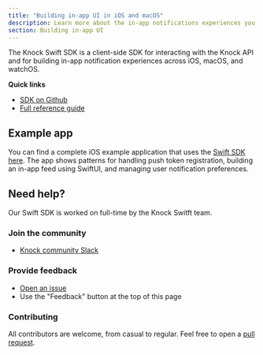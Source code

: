 ```yaml
---
title: "Building in-app UI in iOS and macOS"
description: Learn more about the in-app notifications experiences you can build in Swift with Knock.
section: Building in-app UI
---
```


The Knock Swift SDK is a client-side SDK for interacting with the Knock API and for building in-app notification experiences across iOS, macOS, and watchOS.

**Quick links**

- [SDK on Github](https://github.com/knocklabs/knock-swift)
- [Full reference guide](/in-app-ui/ios/reference)

## Example app

You can find a complete iOS example application that uses the [Swift SDK here](https://github.com/knocklabs/ios-example-app). The app shows patterns for handling push token registration, building an in-app feed using SwiftUI, and managing user notification preferences.

## Need help?

Our Swift SDK is worked on full-time by the Knock Switft team.

### Join the community

- [Knock community Slack](https://knock.app/join-slack)

### Provide feedback

- [Open an issue](https://github.com/knocklabs/knock-swift/issues/new)
- Use the "Feedback" button at the top of this page

### Contributing

All contributors are welcome, from casual to regular. Feel free to open a [pull request](https://github.com/knocklabs/knock-swift/pulls/new).
